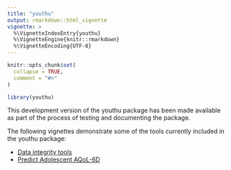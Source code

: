 ```yaml
---
title: "youthu"
output: rmarkdown::html_vignette
vignette: >
  %\VignetteIndexEntry{youthu}
  %\VignetteEngine{knitr::rmarkdown}
  %\VignetteEncoding{UTF-8}
---
```


```r
knitr::opts_chunk$set(
  collapse = TRUE,
  comment = "#>"
)
```

```r
library(youthu)
```
This development version of the youthu package has been made available as part of the process of testing and documenting the package. 

The following vignettes demonstrate some of the tools currently included in the youthu package:

- [Data integrity tools](Data_Integrity.html)
- [Predict Adolescent AQoL-6D](Prediction_With_Mdls.html)
